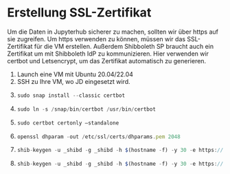 # Erstellung SSL-Zertifikat
Um die Daten in Jupyterhub sicherer zu machen, sollten wir über https auf sie zugreifen. 
Um https verwenden zu können, müssen wir das SSL-Zertifikat für die VM erstellen. 
Außerdem Shibboleth SP braucht auch ein Zertifikat um mit Shibboleth IdP zu kommunizieren.
Hier verwenden wir certbot und Letsencrypt, um das Zertifikat automatisch zu generieren.

1.  Launch eine VM mit Ubuntu 20.04/22.04 
2.  SSH zu Ihre VM, wo JD eingesetzt wird. 
3.	```js copy
    sudo snap install --classic certbot
    ```
4.	```js copy
    sudo ln -s /snap/bin/certbot /usr/bin/certbot
    ```
4.	```js copy
    sudo certbot certonly –standalone
    ```
5.	```js copy
    openssl dhparam -out /etc/ssl/certs/dhparams.pem 2048
    ```
6.  ```js copy
    shib-keygen -u _shibd -g _shibd -h $(hostname -f) -y 30 -e https://$(hostname -f)/shibboleth -n sp-signing -f
    ```
7.  ```js copy
    shib-keygen -u _shibd -g _shibd -h $(hostname -f) -y 30 -e https://$(hostname -f)/shibboleth -n sp-encrypt -f
    ```

